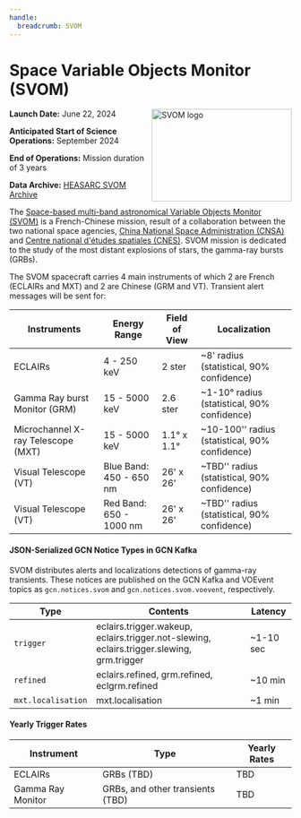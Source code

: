 ```yaml
---
handle:
  breadcrumb: SVOM
---
```



# Space Variable Objects Monitor (SVOM)

<img
  src={logo}
  align="right"
  width="250"
  height="165"
  alt="SVOM logo"
  className="grid-col-6 mobile-lg:grid-col-4 tablet:grid-col-2 desktop:grid-col-3 height-auto"
/>

**Launch Date:** June 22, 2024

**Anticipated Start of Science Operations:** September 2024

**End of Operations:** Mission duration of 3 years

**Data Archive:**
[HEASARC SVOM Archive](https://heasarc.gsfc.nasa.gov/docs/heasarc/missions/svom.html)

The [Space-based multi-band astronomical Variable Objects Monitor (SVOM)](https://www.svom.eu/en/the-svom-mission/) is a French-Chinese mission, result of a collaboration between the two national space agencies, [China National Space Administration (CNSA)](https://www.cnsa.gov.cn/english/index.html) and [Centre national d'études spatiales (CNES)](https://irfu.cea.fr/dap/en/Phocea/Vie_des_labos/Ast/ast_technique.php?id_ast=2276). SVOM mission is dedicated to the study of the most distant explosions of stars, the gamma-ray bursts (GRBs).

The SVOM spacecraft carries 4 main instruments of which 2 are French (ECLAIRs and MXT) and 2 are Chinese (GRM and VT). Transient alert messages will be sent for:

 <div className="overflow-table">

| Instruments                        | Energy Range            | Field of View | Localization                                   |
| ---------------------------------- | ----------------------- | ------------- | ---------------------------------------------- |
| ECLAIRs                            | 4 - 250 keV             | 2 ster        | ~8' radius (statistical, 90% confidence)       |
| Gamma Ray burst Monitor (GRM)      | 15 - 5000 keV           | 2.6 ster      | ~1-10° radius (statistical, 90% confidence)    |
| Microchannel X-ray Telescope (MXT) | 15 - 5000 keV           | 1.1° x 1.1°   | ~10-100'' radius (statistical, 90% confidence) |
| Visual Telescope (VT)              | Blue Band: 450 - 650 nm | 26' x 26'     | ~TBD'' radius (statistical, 90% confidence)    |
| Visual Telescope (VT)                               | Red Band: 650 - 1000 nm |  26' x 26'              |     ~TBD'' radius (statistical, 90% confidence)                                       |

 </div>

#### JSON-Serialized GCN Notice Types in GCN Kafka

SVOM distributes alerts and localizations detections of gamma-ray transients. These notices are published on the GCN Kafka and VOEvent topics as `gcn.notices.svom` and `gcn.notices.svom.voevent`, respectively.

 <div className="overflow-table">

| Type               | Contents                                                                                  | Latency   |
| ------------------ | ----------------------------------------------------------------------------------------- | --------- |
| `trigger`          | eclairs.trigger.wakeup, eclairs.trigger.not-slewing, eclairs.trigger.slewing, grm.trigger | ~1-10 sec |
| `refined`          | eclairs.refined, grm.refined, eclgrm.refined                                              | ~10 min   |
| `mxt.localisation` | mxt.localisation                                                                          | ~1 min    |

 </div>

#### Yearly Trigger Rates

 <div className="overflow-table">

| Instrument        | Type                             | Yearly Rates |
| ----------------- | -------------------------------- | ------------ |
| ECLAIRs           | GRBs (TBD)                       | TBD          |
| Gamma Ray Monitor | GRBs, and other transients (TBD) | TBD          |

 </div>
